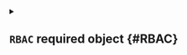 


<details className="config-field" data-expandable="true">
<summary>

## `RBAC` <span className="config-field-required" data-required="true">required</span> <span className="config-field-type">object</span> <span className="config-field-default"></span> <span className="config-field-enum"></span> {#RBAC}



</summary>




<details className="config-field" data-expandable="true">
<summary>

### `clusterRole` <span className="config-field-required" data-required="true">required</span> <span className="config-field-type">object</span> <span className="config-field-default"></span> <span className="config-field-enum"></span> {#RBAC-clusterRole}



</summary>




<details className="config-field" data-expandable="false" open>
<summary>

#### `disabled` <span className="config-field-required" data-required="false">required</span> <span className="config-field-type">boolean</span> <span className="config-field-default">true</span> <span className="config-field-enum"></span> {#RBAC-clusterRole-disabled}



</summary>



</details>



<details className="config-field" data-expandable="false" open>
<summary>

#### `overwriteRules` <span className="config-field-required" data-required="true">required</span> <span className="config-field-type">object[]</span> <span className="config-field-default"></span> <span className="config-field-enum"></span> {#RBAC-clusterRole-overwriteRules}



</summary>



</details>



<details className="config-field" data-expandable="false" open>
<summary>

#### `extraRules` <span className="config-field-required" data-required="true">required</span> <span className="config-field-type">object[]</span> <span className="config-field-default"></span> <span className="config-field-enum"></span> {#RBAC-clusterRole-extraRules}



</summary>



</details>


</details>



<details className="config-field" data-expandable="true">
<summary>

### `role` <span className="config-field-required" data-required="true">required</span> <span className="config-field-type">object</span> <span className="config-field-default"></span> <span className="config-field-enum"></span> {#RBAC-role}



</summary>




<details className="config-field" data-expandable="false" open>
<summary>

#### `enabled` <span className="config-field-required" data-required="false">required</span> <span className="config-field-type">boolean</span> <span className="config-field-default">true</span> <span className="config-field-enum"></span> {#RBAC-role-enabled}



</summary>



</details>



<details className="config-field" data-expandable="false" open>
<summary>

#### `overwriteRules` <span className="config-field-required" data-required="true">required</span> <span className="config-field-type">object[]</span> <span className="config-field-default"></span> <span className="config-field-enum"></span> {#RBAC-role-overwriteRules}



</summary>



</details>



<details className="config-field" data-expandable="false" open>
<summary>

#### `extraRules` <span className="config-field-required" data-required="true">required</span> <span className="config-field-type">object[]</span> <span className="config-field-default"></span> <span className="config-field-enum"></span> {#RBAC-role-extraRules}



</summary>



</details>


</details>


</details>

